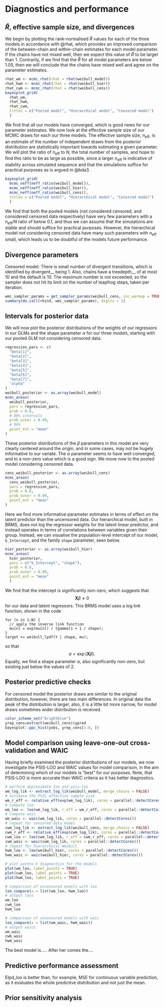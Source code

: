 # Diagnostics and performance

## $\hat R$, effective sample size, and divergences

We begin by plotting the rank-normalised $\hat R$ values for each of the three models in accordance with @rhat, which provides an improved comparison of the between-chain and within-chain estimates for each model parameter. If the chains have not mixed well, then we expect this value of $\hat R$ to be larger than $1$. Contrarily, if we find that the $\hat R$ for all model parameters are below $1.05$, then we will conclude that the chains have mixed well and agree on the parameter estimates.

```r
rhat_wm <- mcmc_rhat(rhat = rhat(weibull_model))
rhat_hwm <- mcmc_rhat(rhat = rhat(weibull_hier))
rhat_cwm <- mcmc_rhat(rhat = rhat(weibull_cens))
bayesplot_grid(
  rhat_wm,
  rhat_hwm,
  rhat_cwm,
  titles = c("Pooled model", "Hierarchical model", "Censored model")
  )
```

We find that all our models have converged, which is good news for our parameter estimates. We now look at the effective sample size of our MCMC draws for each our three models. The effective sample size, $n_{\text{eff}}$, is an estimate of the number of independent draws from the posterior distribution are statistically important towards estimating a given parameter. We will plot the ratio of $n_{\text{eff}}$ to $N$, the total number of samples, and hope to find this ratio to be as large as possible, since a larger $n_{\text{eff}}$ is indicative of stability across simulated sequence and that the simulations suffice for practical purposes as is argued in @bda3.

```r
bayesplot_grid(
  mcmc_neff(neff_ratio(weibull_model)),
  mcmc_neff(neff_ratio(weibull_hier)),
  mcmc_neff(neff_ratio(weibull_cens)),
  titles = c("Pooled model", "Hierarchical model", "Censored model")
  )
```

We find that both the pooled models (not considered censored, and considered censored data respectively) have very few parameters with a $n_{\text{eff}} / N$ ratio of below $0.1$, and thus we can assume that the simulations are stable and should suffice for practical purposes. However, the hierarchical model not considering censored data have many such parameters with $n_{\text{eff}}$ small, which leads us to be doubtful of the models future performance.

## Divergence parameters

Censored model:
There is small number of divergent transitions, which is identified by divergent__ being 1.
Also, chains have a treedepth__ of at most 10 and the default is 10. The maximum number is not exceeded,
so the sampler does not hit its limit on the number of leapfrog steps, taken per iteration.
```r
wmc_sampler_params = get_sampler_params(weibull_cens, inc_warmup = TRUE)
summary(do.call(rbind, wmc_sampler_params), digits = 2)
```

## Intervals for posterior data

We will now plot the posterior distributions of the weights of our regressors in our GLMs and the shape parameter $\alpha$ for our three models, starting with our pooled GLM not considering censored data.

```r
regression_pars <- c(
  "beta[1]",
  "beta[2]",
  "beta[3]",
  "beta[4]",
  "beta[5]",
  "beta[6]",
  "beta[7]",
  "alpha"
)
weibull_posterior <- as.array(weibull_model)
mcmc_areas(
  weibull_posterior,
  pars = regression_pars,
  prob = 0.8,
  # 80% intervals
  prob_outer = 0.99,
  # 99%
  point_est = "mean"
)
```

These posterior distributions of the $\beta$ parameters in this model are very clearly centered around the origin, and in some cases, may not be hugely informative to our variate. The $\alpha$ parameter seems to have well converged, and to a non-zero value which is a good sign. We move now to the pooled model considering censored data.

```r
cens_weibull_posterior <- as.array(weibull_cens)
mcmc_areas(
  cens_weibull_posterior,
  pars = regression_pars,
  prob = 0.8,
  prob_outer = 0.99,
  point_est = "mean"
)
```

Here we find more informative parameter estimates in terms of effect on the latent predictor than the uncensored data. Our hierarchical model, built in BRMS, does not log the regressor weights for the latent linear predictor, and instead operates in terms of correlations between variables given their group. Instead, we can visualise the population-level intercept of our model, `b_Intercept`, and the family `shape` parameter, seen below.

```r
hier_posterior <- as.array(weibull_hier)
mcmc_areas(
  hier_posterior,
  pars = c("b_Intercept", "shape"),
  prob = 0.8,
  prob_outer = 0.99,
  point_est = "mean"
  )
```

We find that the intercept is significantly non-zero, which suggests that
$$
\boldsymbol X \beta \ne 0
$$
for our data and latent regressors. This BRMS model uses a log link function, shown in the code
```
for (n in 1:N) {
  // apply the inverse link function
  mu[n] = exp(mu[n]) / tgamma(1 + 1 / shape);
}
target += weibull_lpdf(Y | shape, mu);
```
so that
$$
\sigma = \exp(\boldsymbol X \beta).
$$
Equally, we find a shape parameter $\alpha$, also significantly non-zero, but existing just below the values of $2$.

## Posterior predictive checks

For censored model the posterior draws are similar to the original distribution, however, there are two main differences.
In original data the peak of the distribution is larger, also, it is a little bit more narrow, for model draws sometimes wider distribution is received.
```r
color_scheme_set("brightblue")
yrep_cens=extract(weibull_cens)$ypred
bayesplot::ppc_hist(yobs, yrep_cens[1:8, ])
```

## Model comparison using leave-one-out cross-validation and WAIC

Having briefly examined the posterior distributions of our models, we now investigate the PSIS-LOO and WAIC values for model comparison, in the aim of determining which of our models is "best" for our purposes. Note, that PSIS-LOO is more accurate than WAIC criteria as it has better diagnostics.

```r
# perform approximate loo and psis-loo
wm_log_lik <- extract_log_lik(weibull_model, merge_chains = FALSE)
# estimate the PSIS effective sample size
wm_r_eff <- relative_eff(exp(wm_log_lik), cores = parallel::detectCores())
# compute loo
wm_loo <- loo(wm_log_lik, r_eff = wm_r_eff, cores = parallel::detectCores())
# compute waic
wm_waic <- waic(wm_log_lik, cores = parallel::detectCores())
# repeat for censored data model
cwm_log_lik <- extract_log_lik(weibull_cens, merge_chains = FALSE)
cwm_r_eff <- relative_eff(exp(cwm_log_lik), cores = parallel::detectCores())
cwm_loo <- loo(cwm_log_lik, r_eff = cwm_r_eff, cores = parallel::detectCores())
cwm_waic <- waic(cwm_log_lik, cores = parallel::detectCores())
# repeat for hierarchical Weibull
hwm_loo <- loo(weibull_hier, cores = parallel::detectCores())
hwm_waic <- waic(weibull_hier, cores = parallel::detectCores())
```

```r
# plot pareto k diagnostics for the models
plot(wm_loo, label_points = TRUE)
plot(cwm_loo, label_points = TRUE)
plot(hwm_loo, label_points = TRUE)
```

```r
# comparison of uncensored models with loo
loo_compare(x = list(wm_loo, hwm_loo))
# output loos
wm_loo
cwm_loo
hwm_loo
```

```r
# comparison of uncensored models with waic
loo_compare(x = list(wm_waic, hwm_waic))
# output waics
wm_waic
cwm_waic
hwm_waic
```

The best model is.....
After her comes the....

## Predictive performance assessment

Elpd_loo is better than, for example, MSE for continuous variable prediction, as it evaluates the whole predictive distribution and not just the mean. 


## Prior sensitivity analysis

